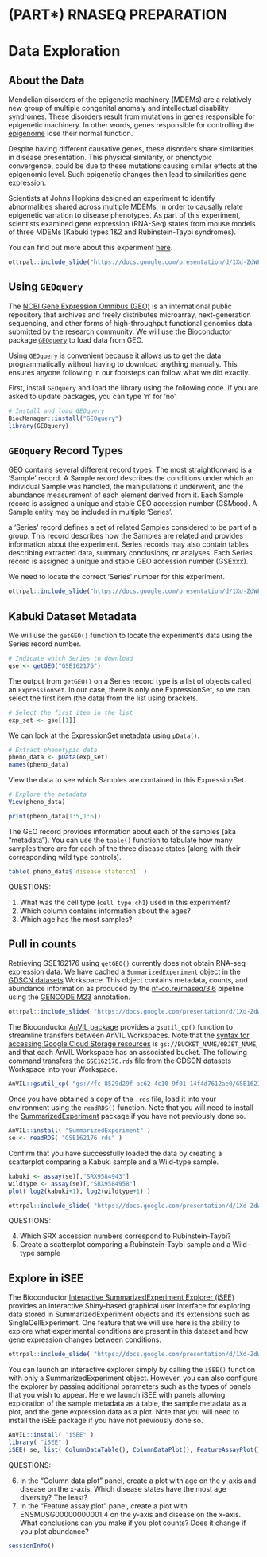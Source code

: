 # (PART\*) RNASEQ PREPARATION {-}

# Data Exploration

## About the Data

Mendelian disorders of the epigenetic machinery (MDEMs) are a relatively new group of multiple congenital anomaly and intellectual disability syndromes. These disorders result from mutations in genes responsible for epigenetic machinery. In other words, genes responsible for controlling the [epigenome](https://youtu.be/_aAhcNjmvhc) lose their normal function.

Despite having different causative genes, these disorders share similarities in disease presentation. This physical similarity, or phenotypic convergence, could be due to these mutations causing similar effects at the epigenomic level. Such epigenetic changes then lead to similarities gene expression.

Scientists at Johns Hopkins designed an experiment to identify abnormalities shared across multiple MDEMs, in order to causally relate epigenetic variation to disease phenotypes. As part of this experiment, scientists examined gene expression (RNA-Seq) states from mouse models of three MDEMs (Kabuki types 1&2 and Rubinstein-Taybi syndromes).

You can find out more about this experiment [here](https://www.ncbi.nlm.nih.gov/geo/query/acc.cgi?acc=GSE162176).

```r
ottrpal::include_slide("https://docs.google.com/presentation/d/1Xd-ZdWF-di4RnQAgF5a6J9fW7eIZtH29QYR7Req3Krc/edit#slide=id.g11e8aba06f7_0_6")
```

## Using `GEOquery`

The [NCBI Gene Expression Omnibus (GEO)](https://www.ncbi.nlm.nih.gov/geo/) is an international public repository that archives and freely distributes microarray, next-generation sequencing, and other forms of high-throughput functional genomics data submitted by the research community. We will use the Bioconductor package [`GEOquery`](https://bioconductor.org/packages/release/bioc/html/GEOquery.html) to load data from GEO. 

Using `GEOquery` is convenient because it allows us to get the data programmatically without having to download anything manually. This ensures anyone following in our footsteps can follow what we did exactly.

First, install `GEOquery` and load the library using the following code. if you are asked to update packages, you can type 'n' for 'no'.

```r
# Install and load GEOquery
BiocManager::install("GEOquery")
library(GEOquery)
```

## `GEOquery` Record Types

GEO contains [several different record types](https://www.ncbi.nlm.nih.gov/geo/info/overview.html). The most straightforward is a 'Sample' record. A Sample record describes the conditions under which an individual Sample was handled, the manipulations it underwent, and the abundance measurement of each element derived from it. Each Sample record is assigned a unique and stable GEO accession number (GSMxxx). A Sample entity may be included in multiple 'Series'. 

a 'Series' record defines a set of related Samples considered to be part of a group. This record describes how the Samples are related and provides information about the experiment. Series records may also contain tables describing extracted data, summary conclusions, or analyses. Each Series record is assigned a unique and stable GEO accession number (GSExxx).

We need to locate the correct 'Series' number for this experiment.

```r
ottrpal::include_slide("https://docs.google.com/presentation/d/1Xd-ZdWF-di4RnQAgF5a6J9fW7eIZtH29QYR7Req3Krc/edit#slide=id.gcf1264c749_0_140")
```

## Kabuki Dataset Metadata

We will use the `getGEO()` function to locate the experiment's data using the Series record number. 

```r
# Indicate which Series to download
gse <- getGEO("GSE162176")
```

The output from `getGEO()` on a Series record type is a list of objects called an `ExpressionSet`. In our case, there is only one ExpressionSet, so we can select the first item (the data) from the list using brackets.

```r
# Select the first item in the list
exp_set <- gse[[1]]
```

We can look at the ExpressionSet metadata using `pData()`.

```r
# Extract phenotypic data
pheno_data <- pData(exp_set)
names(pheno_data)
```

View the data to see which Samples are contained in this ExpressionSet.

```r
# Explore the metadata
View(pheno_data)
```

```r
print(pheno_data[1:5,1:6])
```

The GEO record provides information about each of the samples (aka "metadata").  You can use the `table()` function to tabulate how many samples there are for each of the three disease states (along with their corresponding wild type controls).

```r
table( pheno_data$`disease state:ch1` )
```

::: {.fyi}
QUESTIONS:

1. What was the cell type (`cell type:ch1`) used in this experiment?
2. Which column contains information about the ages?
3. Which age has the most samples?
:::

## Pull in counts

Retrieving GSE162176 using `getGEO()` currently does not obtain RNA-seq expression data.  We have cached a `SummarizedExperiment` object in the [GDSCN datasets](https://anvil.terra.bio/#workspaces/gdscn-exercises/datasets) Workspace.  This object contains metadata, counts, and abundance information as produced by the [nf-co.re/rnaseq/3.6](https://nf-co.re/rnaseq/3.6) pipeline using the [GENCODE M23](https://www.gencodegenes.org/mouse/release_M23.html) annotation.

```r
ottrpal::include_slide( "https://docs.google.com/presentation/d/1Xd-ZdWF-di4RnQAgF5a6J9fW7eIZtH29QYR7Req3Krc/edit#slide=id.g12145d7e666_0_0" )
```

The Bioconductor [AnVIL package](http://bioconductor.org/packages/AnVIL) provides a `gsutil_cp()` function to streamline transfers between AnVIL Workspaces.  Note that the [syntax for accessing Google Cloud Storage resources](https://cloud.google.com/storage/docs/gsutil#syntax) is `gs://BUCKET_NAME/OBJET_NAME`, and that each AnVIL Workspace has an associated bucket.  The following command transfers the `GSE162176.rds` file from the GDSCN datasets Workspace into your Workspace.

```r
AnVIL::gsutil_cp( "gs://fc-8529d29f-ac62-4c10-9f01-14f4d7612ae0/GSE162176.rds", "." )
```

Once you have obtained a copy of the `.rds` file, load it into your environment using the `readRDS()` function.  Note that you will need to install the [SummarizedExperiment](http://bioconductor.org/packages/SummarizedExperiment) package if you have not previously done so.

```r
AnVIL::install( "SummarizedExperiment" )
se <- readRDS( "GSE162176.rds" )
```

Confirm that you have successfully loaded the data by creating a scatterplot comparing a Kabuki sample and a Wild-type sample.

```r
kabuki <- assay(se)[,"SRX9584943"]
wildtype <- assay(se)[,"SRX9584958"]
plot( log2(kabuki+1), log2(wildtype+1) )
```

```r
ottrpal::include_slide( "https://docs.google.com/presentation/d/1Xd-ZdWF-di4RnQAgF5a6J9fW7eIZtH29QYR7Req3Krc/edit#slide=id.g12145d7e666_0_9" )
```

::: {.fyi}
QUESTIONS:

4. Which SRX accession numbers correspond to Rubinstein-Taybi?
5. Create a scatterplot comparing a Rubinstein-Taybi sample and a Wild-type sample
:::

## Explore in iSEE

The Bioconductor [Interactive SummarizedExperiment Explorer (iSEE)](https://bioconductor.org/packages/iSEE) provides an interactive Shiny-based graphical user interface for exploring data stored in SummarizedExperiment objects and it's extensions such as SingleCellExperiment.  One feature that we will use here is the ability to explore what experimental conditions are present in this dataset and how gene expression changes between conditions.

```r
ottrpal::include_slide( "https://docs.google.com/presentation/d/1Xd-ZdWF-di4RnQAgF5a6J9fW7eIZtH29QYR7Req3Krc/edit#slide=id.g12145d7e666_0_14" )
```

You can launch an interactive explorer simply by calling the `iSEE()` function with only a SummarizedExperiment object.  However, you can also configure the explorer by passing additional parameters such as the types of panels that you wish to appear.  Here we launch iSEE with panels allowing exploration of the sample metadata as a table, the sample metadata as a plot, and the gene expression data as a plot.  Note that you will need to install the iSEE package if you have not previously done so.

```r
AnVIL::install( "iSEE" )
library( "iSEE" )
iSEE( se, list( ColumnDataTable(), ColumnDataPlot(), FeatureAssayPlot() ) )
```

::: {.fyi}
QUESTIONS:

6. In the "Column data plot" panel, create a plot with age on the y-axis and disease on the x-axis.  Which disease states have the most age diversity?  The least?
7. In the "Feature assay plot" panel, create a plot with ENSMUSG00000000001.4 on the y-axis and disease on the x-axis.  What conclusions can you make if you plot counts?  Does it change if you plot abundance?
:::

```r
sessionInfo()
```
